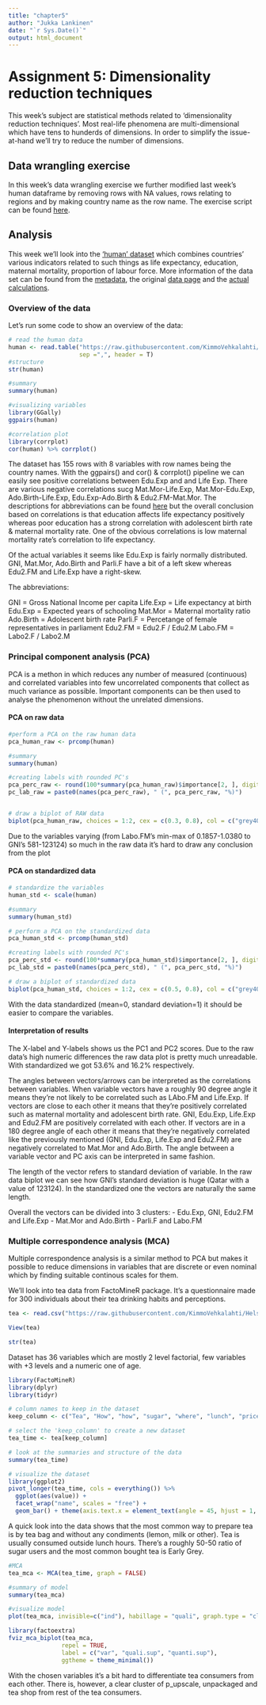 ```yaml
---
title: "chapter5"
author: "Jukka Lankinen"
date: "`r Sys.Date()`"
output: html_document
---
```


# Assignment 5: Dimensionality reduction techniques

This week's subject are statistical methods related to 'dimensionality reduction techniques'. Most real-life phenomena are multi-dimensional which have tens to hunderds of dimensions. In order to simplify the issue-at-hand we'll try to reduce the number of dimensions.

## Data wrangling exercise

In this week's data wrangling exercise we further modified last week's human dataframe by removing rows with NA values, rows relating to regions and by making country name as the row name. The exercise script can be found [here](https://github.com/jmlankinen/IODS-project/blob/master/data/A5_datawrangling.R).

## Analysis

This week we'll look into the ['human' dataset](https://raw.githubusercontent.com/KimmoVehkalahti/Helsinki-Open-Data-Science/master/datasets/human2.txt) which combines countries' various indicators related to such things as life expectancy, education, maternal mortality, proportion of labour force. More information of the data set can be found from the [metadata](https://github.com/KimmoVehkalahti/Helsinki-Open-Data-Science/blob/master/datasets/human_meta.txt), the original [data page](https://hdr.undp.org/data-center/human-development-index) and the [actual calculations](https://hdr.undp.org/system/files/documents//technical-notes-calculating-human-development-indices.pdf).

### Overview of the data

Let's run some code to show an overview of the data:

```r
# read the human data
human <- read.table("https://raw.githubusercontent.com/KimmoVehkalahti/Helsinki-Open-Data-Science/master/datasets/human2.txt", 
                    sep =",", header = T)
#structure
str(human)

#summary
summary(human)

#visualizing variables
library(GGally)
ggpairs(human)

#correlation plot 
library(corrplot)
cor(human) %>% corrplot()

```

The dataset has 155 rows with 8 variables with row names being the country names. With the ggpairs() and cor() & corrplot() pipeline we can easily see positive correlations between Edu.Exp and and Life Exp. There are various negative correlations sucg Mat.Mor-Life.Exp, Mat.Mor-Edu.Exp, Ado.Birth-Life.Exp, Edu.Exp-Ado.Birth & Edu2.FM-Mat.Mor. The descriptions for abbreviations can be found [here](https://github.com/KimmoVehkalahti/Helsinki-Open-Data-Science/blob/master/datasets/human_meta.txt) but the overall conclusion based on correlations is that education affects life expectancy positively whereas poor education has a strong correlation with adolescent birth rate & maternal mortality rate. One of the obvious correlations is low maternal mortality rate's correlation to life expectancy.

Of the actual variables it seems like Edu.Exp is fairly normally distributed. GNI, Mat.Mor, Ado.Birth and Parli.F have a bit of a left skew whereas Edu2.FM and Life.Exp have a right-skew.

The abbreviations:

GNI = Gross National Income per capita
Life.Exp = Life expectancy at birth
Edu.Exp = Expected years of schooling 
Mat.Mor = Maternal mortality ratio
Ado.Birth = Adolescent birth rate
Parli.F = Percetange of female representatives in parliament
Edu2.FM = Edu2.F / Edu2.M
Labo.FM = Labo2.F / Labo2.M

### Principal component analysis (PCA)

PCA is a methon in which reduces any number of measured (continuous) and correlated variables into few uncorrelated components that collect as much variance as possible. Important components can be then used to analyse the phenomenon without the unrelated dimensions.

#### PCA on raw data

```r
#perform a PCA on the raw human data
pca_human_raw <- prcomp(human)

#summary
summary(human)

#creating labels with rounded PC's
pca_perc_raw <- round(100*summary(pca_human_raw)$importance[2, ], digits =1)
pc_lab_raw = paste0(names(pca_perc_raw), " (", pca_perc_raw, "%)")


# draw a biplot of RAW data
biplot(pca_human_raw, choices = 1:2, cex = c(0.3, 0.8), col = c("grey40", "deeppink2"), xlab = pc_lab_raw[1], ylab = pc_lab_raw[2])
```

Due to the variables varying (from Labo.FM's min-max of 0.1857-1.0380 to GNI's 581-123124) so much in the raw data it's hard to draw any conclusion from the plot

#### PCA on standardized data

```r
# standardize the variables
human_std <- scale(human)

#summary
summary(human_std)

# perform a PCA on the standardized data
pca_human_std <- prcomp(human_std)

#creating labels with rounded PC's
pca_perc_std <- round(100*summary(pca_human_std)$importance[2, ], digits =1)
pc_lab_std = paste0(names(pca_perc_std), " (", pca_perc_std, "%)")

# draw a biplot of standardized data
biplot(pca_human_std, choices = 1:2, cex = c(0.5, 0.8), col = c("grey40", "deeppink2"),  xlab = pc_lab_std[1], ylab = pc_lab_std[2])
```

With the data standardized (mean=0, standard deviation=1) it should be easier to compare the variables.

#### Interpretation of results

The X-label and Y-labels shows us the PC1 and PC2 scores. Due to the raw data's high numeric differences the raw data plot is pretty much unreadable. With standardized we got 53.6% and 16.2% respectively. 

The angles between vectors/arrows can be interpreted as the correlations between variables. When variable vectors have a roughly 90 degree angle it means they're not likely to be correlated such as LAbo.FM and Life.Exp. If vectors are close to each other it means that they're positively correlated such as maternal mortality and adolescent birth rate. GNI, Edu.Exp, Life.Exp and Edu2.FM are positively correlated with each other. If vectors are in a 180 degree angle of each other it means that they're negatively correlated like the previously mentioned (GNI, Edu.Exp, Life.Exp and Edu2.FM) are negatively correlated to Mat.Mor and Ado.Birth. The angle between a variable vector and PC axis can be interpreted in same fashion.

The length of the vector refers to standard deviation of variable. In the raw data biplot we can see how GNI's standard deviation is huge (Qatar with a value of 123124). In the standardized one the vectors are naturally the same length.

Overall the vectors can be divided into 3 clusters:
- Edu.Exp, GNI, Edu2.FM and Life.Exp
- Mat.Mor and Ado.Birth 
- Parli.F and Labo.FM 

### Multiple correspondence analysis (MCA)

Multiple correspondence analysis is a similar method to PCA but makes it possible to reduce dimensions in variables that are discrete or even nominal which by finding suitable continous scales for them.

We'll look into tea data from FactoMineR package. It's a questionnaire made for 300 individuals about their tea drinking habits and perceptions.

```r
tea <- read.csv("https://raw.githubusercontent.com/KimmoVehkalahti/Helsinki-Open-Data-Science/master/datasets/tea.csv", stringsAsFactors = TRUE)

View(tea)

str(tea)
```

Dataset has 36 variables which are mostly 2 level factorial, few variables with +3 levels and a numeric one of age.

```r
library(FactoMineR)
library(dplyr)
library(tidyr)

# column names to keep in the dataset
keep_column <- c("Tea", "How", "how", "sugar", "where", "lunch", "price", "age_Q")

# select the 'keep_column' to create a new dataset
tea_time <- tea[keep_column]

# look at the summaries and structure of the data
summary(tea_time)

# visualize the dataset
library(ggplot2)
pivot_longer(tea_time, cols = everything()) %>% 
  ggplot(aes(value)) +
  facet_wrap("name", scales = "free") + 
  geom_bar() + theme(axis.text.x = element_text(angle = 45, hjust = 1, size = 8))
```

A quick look into the data shows that the most common way to prepare tea is by tea bag and without any condiments (lemon, milk or other). Tea is usually consumed outside lunch hours. There's a roughly 50-50 ratio of sugar users and the most common bought tea is Early Grey.


```r
#MCA
tea_mca <- MCA(tea_time, graph = FALSE)

#summary of model
summary(tea_mca)

#visualize model
plot(tea_mca, invisible=c("ind"), habillage = "quali", graph.type = "classic")

library(factoextra)
fviz_mca_biplot(tea_mca, 
               repel = TRUE,
               label = c("var", "quali.sup", "quanti.sup"),
               ggtheme = theme_minimal())
```

With the chosen variables it's a bit hard to differentiate tea consumers from each other. There is, however, a clear cluster of p_upscale, unpackaged and tea shop from rest of the tea consumers.
